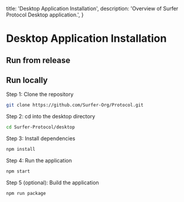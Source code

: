   title: 'Desktop Application Installation',
  description:
    'Overview of Surfer Protocol Desktop application.',
}


# Desktop Application Installation

<EditPage filepath="desktop/installation/page.mdx" />

## Run from release

<DownloadButtons />

## Run locally

Step 1: Clone the repository

```bash
git clone https://github.com/Surfer-Org/Protocol.git
```

Step 2: cd into the desktop directory

```bash
cd Surfer-Protocol/desktop
```

Step 3: Install dependencies

```bash
npm install
```

Step 4: Run the application

```bash
npm start
```

Step 5 (optional): Build the application

```bash
npm run package
```
